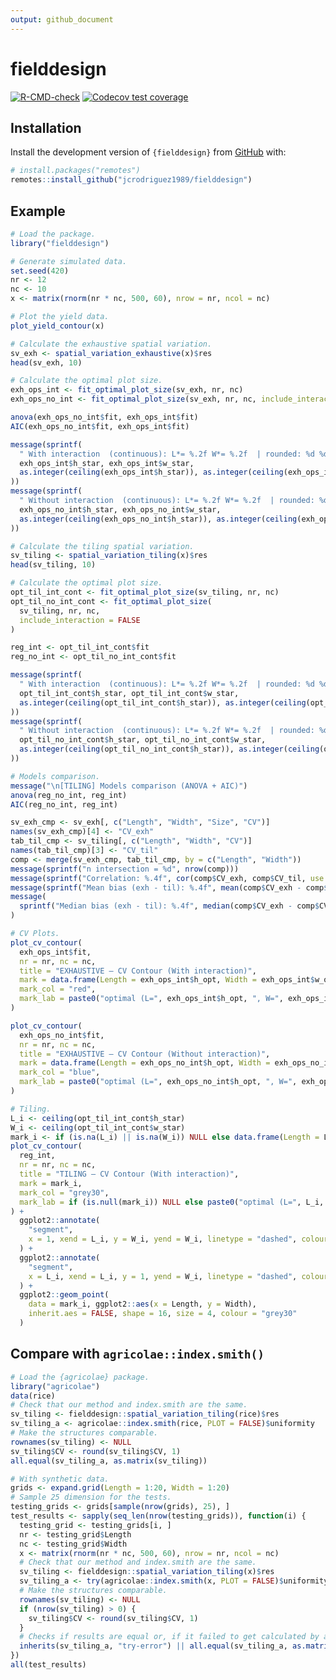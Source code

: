 ```yaml
---
output: github_document
---
```


# fielddesign

<!-- badges: start -->
[![R-CMD-check](https://github.com/jcrodriguez1989/fielddesign/actions/workflows/R-CMD-check.yaml/badge.svg)](https://github.com/jcrodriguez1989/fielddesign/actions/workflows/R-CMD-check.yaml)
[![Codecov test coverage](https://codecov.io/gh/jcrodriguez1989/fielddesign/graph/badge.svg)](https://app.codecov.io/gh/jcrodriguez1989/fielddesign)
<!-- badges: end -->

## Installation

Install the development version of `{fielddesign}` from [GitHub](https://github.com/jcrodriguez1989/fielddesign) with:

```r
# install.packages("remotes")
remotes::install_github("jcrodriguez1989/fielddesign")
```

## Example

```r
# Load the package.
library("fielddesign")

# Generate simulated data.
set.seed(420)
nr <- 12
nc <- 10
x <- matrix(rnorm(nr * nc, 500, 60), nrow = nr, ncol = nc)

# Plot the yield data.
plot_yield_contour(x)

# Calculate the exhaustive spatial variation.
sv_exh <- spatial_variation_exhaustive(x)$res
head(sv_exh, 10)

# Calculate the optimal plot size.
exh_ops_int <- fit_optimal_plot_size(sv_exh, nr, nc)
exh_ops_no_int <- fit_optimal_plot_size(sv_exh, nr, nc, include_interaction = FALSE)

anova(exh_ops_no_int$fit, exh_ops_int$fit)
AIC(exh_ops_no_int$fit, exh_ops_int$fit)

message(sprintf(
  " With interaction  (continuous): L*= %.2f W*= %.2f  | rounded: %d %d",
  exh_ops_int$h_star, exh_ops_int$w_star,
  as.integer(ceiling(exh_ops_int$h_star)), as.integer(ceiling(exh_ops_int$w_star))
))
message(sprintf(
  " Without interaction  (continuous): L*= %.2f W*= %.2f  | rounded: %d %d",
  exh_ops_no_int$h_star, exh_ops_no_int$w_star,
  as.integer(ceiling(exh_ops_no_int$h_star)), as.integer(ceiling(exh_ops_no_int$w_star))
))

# Calculate the tiling spatial variation.
sv_tiling <- spatial_variation_tiling(x)$res
head(sv_tiling, 10)

# Calculate the optimal plot size.
opt_til_int_cont <- fit_optimal_plot_size(sv_tiling, nr, nc)
opt_til_no_int_cont <- fit_optimal_plot_size(
  sv_tiling, nr, nc,
  include_interaction = FALSE
)

reg_int <- opt_til_int_cont$fit
reg_no_int <- opt_til_no_int_cont$fit

message(sprintf(
  " With interaction  (continuous): L*= %.2f W*= %.2f  | rounded: %d %d",
  opt_til_int_cont$h_star, opt_til_int_cont$w_star,
  as.integer(ceiling(opt_til_int_cont$h_star)), as.integer(ceiling(opt_til_int_cont$w_star))
))
message(sprintf(
  " Without interaction  (continuous): L*= %.2f W*= %.2f  | rounded: %d %d",
  opt_til_no_int_cont$h_star, opt_til_no_int_cont$w_star,
  as.integer(ceiling(opt_til_no_int_cont$h_star)), as.integer(ceiling(opt_til_no_int_cont$w_star))
))

# Models comparison.
message("\n[TILING] Models comparison (ANOVA + AIC)")
anova(reg_no_int, reg_int)
AIC(reg_no_int, reg_int)

sv_exh_cmp <- sv_exh[, c("Length", "Width", "Size", "CV")]
names(sv_exh_cmp)[4] <- "CV_exh"
tab_til_cmp <- sv_tiling[, c("Length", "Width", "CV")]
names(tab_til_cmp)[3] <- "CV_til"
comp <- merge(sv_exh_cmp, tab_til_cmp, by = c("Length", "Width"))
message(sprintf("n intersection = %d", nrow(comp)))
message(sprintf("Correlation: %.4f", cor(comp$CV_exh, comp$CV_til, use = "complete.obs")))
message(sprintf("Mean bias (exh - til): %.4f", mean(comp$CV_exh - comp$CV_til, na.rm = TRUE)))
message(
  sprintf("Median bias (exh - til): %.4f", median(comp$CV_exh - comp$CV_til, na.rm = TRUE))
)

# CV Plots.
plot_cv_contour(
  exh_ops_int$fit,
  nr = nr, nc = nc,
  title = "EXHAUSTIVE — CV Contour (With interaction)",
  mark = data.frame(Length = exh_ops_int$h_opt, Width = exh_ops_int$w_opt),
  mark_col = "red",
  mark_lab = paste0("optimal (L=", exh_ops_int$h_opt, ", W=", exh_ops_int$w_opt, ")")
)

plot_cv_contour(
  exh_ops_no_int$fit,
  nr = nr, nc = nc,
  title = "EXHAUSTIVE — CV Contour (Without interaction)",
  mark = data.frame(Length = exh_ops_no_int$h_opt, Width = exh_ops_no_int$w_opt),
  mark_col = "blue",
  mark_lab = paste0("optimal (L=", exh_ops_no_int$h_opt, ", W=", exh_ops_no_int$w_opt, ")")
)

# Tiling.
L_i <- ceiling(opt_til_int_cont$h_star)
W_i <- ceiling(opt_til_int_cont$w_star)
mark_i <- if (is.na(L_i) || is.na(W_i)) NULL else data.frame(Length = L_i, Width = W_i)
plot_cv_contour(
  reg_int,
  nr = nr, nc = nc,
  title = "TILING — CV Contour (With interaction)",
  mark = mark_i,
  mark_col = "grey30",
  mark_lab = if (is.null(mark_i)) NULL else paste0("optimal (L=", L_i, ", W=", W_i, ")")
) +
  ggplot2::annotate(
    "segment",
    x = 1, xend = L_i, y = W_i, yend = W_i, linetype = "dashed", colour = "grey30"
  ) +
  ggplot2::annotate(
    "segment",
    x = L_i, xend = L_i, y = 1, yend = W_i, linetype = "dashed", colour = "grey30"
  ) +
  ggplot2::geom_point(
    data = mark_i, ggplot2::aes(x = Length, y = Width),
    inherit.aes = FALSE, shape = 16, size = 4, colour = "grey30"
  )
```

## Compare with `agricolae::index.smith()`

```r
# Load the {agricolae} package.
library("agricolae")
data(rice)
# Check that our method and index.smith are the same.
sv_tiling <- fielddesign::spatial_variation_tiling(rice)$res
sv_tiling_a <- agricolae::index.smith(rice, PLOT = FALSE)$uniformity
# Make the structures comparable.
rownames(sv_tiling) <- NULL
sv_tiling$CV <- round(sv_tiling$CV, 1)
all.equal(sv_tiling_a, as.matrix(sv_tiling))

# With synthetic data.
grids <- expand.grid(Length = 1:20, Width = 1:20)
# Sample 25 dimension for the tests.
testing_grids <- grids[sample(nrow(grids), 25), ]
test_results <- sapply(seq_len(nrow(testing_grids)), function(i) {
  testing_grid <- testing_grids[i, ]
  nr <- testing_grid$Length
  nc <- testing_grid$Width
  x <- matrix(rnorm(nr * nc, 500, 60), nrow = nr, ncol = nc)
  # Check that our method and index.smith are the same.
  sv_tiling <- fielddesign::spatial_variation_tiling(x)$res
  sv_tiling_a <- try(agricolae::index.smith(x, PLOT = FALSE)$uniformity, silent = TRUE)
  # Make the structures comparable.
  rownames(sv_tiling) <- NULL
  if (nrow(sv_tiling) > 0) {
    sv_tiling$CV <- round(sv_tiling$CV, 1)
  }
  # Checks if results are equal or, if it failed to get calculated by agricolae.
  inherits(sv_tiling_a, "try-error") || all.equal(sv_tiling_a, as.matrix(sv_tiling))
})
all(test_results)
```
